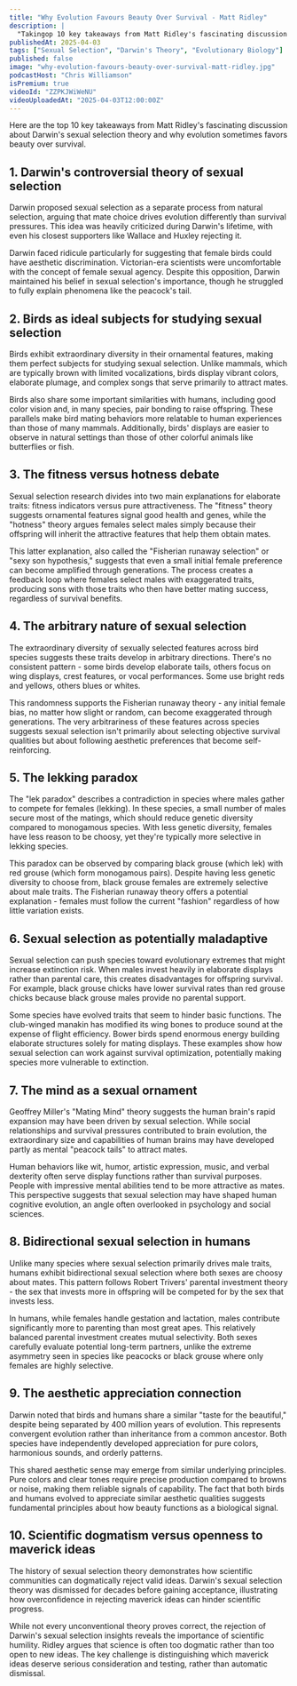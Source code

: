 ```yaml
---
title: "Why Evolution Favours Beauty Over Survival - Matt Ridley"
description: |
  "Takingop 10 key takeaways from Matt Ridley's fascinating discussion about Darwin's sexual selection theory and why evolution sometimes favors beauty over survival."
publishedAt: 2025-04-03
tags: ["Sexual Selection", "Darwin's Theory", "Evolutionary Biology"]
published: false
image: "why-evolution-favours-beauty-over-survival-matt-ridley.jpg"
podcastHost: "Chris Williamson"
isPremium: true
videoId: "ZZPKJWiWeNU"
videoUploadedAt: "2025-04-03T12:00:00Z"
---
```



<PodcastSummaryPageLayout frontmatter={frontmatter}>

Here are the top 10 key takeaways from Matt Ridley's fascinating discussion about Darwin's sexual selection theory and why evolution sometimes favors beauty over survival.

## 1. Darwin's controversial theory of sexual selection

Darwin proposed sexual selection as a separate process from natural selection, arguing that mate choice drives evolution differently than survival pressures. This idea was heavily criticized during Darwin's lifetime, with even his closest supporters like Wallace and Huxley rejecting it.

Darwin faced ridicule particularly for suggesting that female birds could have aesthetic discrimination. Victorian-era scientists were uncomfortable with the concept of female sexual agency. Despite this opposition, Darwin maintained his belief in sexual selection's importance, though he struggled to fully explain phenomena like the peacock's tail.

## 2. Birds as ideal subjects for studying sexual selection

Birds exhibit extraordinary diversity in their ornamental features, making them perfect subjects for studying sexual selection. Unlike mammals, which are typically brown with limited vocalizations, birds display vibrant colors, elaborate plumage, and complex songs that serve primarily to attract mates.

Birds also share some important similarities with humans, including good color vision and, in many species, pair bonding to raise offspring. These parallels make bird mating behaviors more relatable to human experiences than those of many mammals. Additionally, birds' displays are easier to observe in natural settings than those of other colorful animals like butterflies or fish.

## 3. The fitness versus hotness debate

Sexual selection research divides into two main explanations for elaborate traits: fitness indicators versus pure attractiveness. The "fitness" theory suggests ornamental features signal good health and genes, while the "hotness" theory argues females select males simply because their offspring will inherit the attractive features that help them obtain mates.

This latter explanation, also called the "Fisherian runaway selection" or "sexy son hypothesis," suggests that even a small initial female preference can become amplified through generations. The process creates a feedback loop where females select males with exaggerated traits, producing sons with those traits who then have better mating success, regardless of survival benefits.

## 4. The arbitrary nature of sexual selection

The extraordinary diversity of sexually selected features across bird species suggests these traits develop in arbitrary directions. There's no consistent pattern - some birds develop elaborate tails, others focus on wing displays, crest features, or vocal performances. Some use bright reds and yellows, others blues or whites.

This randomness supports the Fisherian runaway theory - any initial female bias, no matter how slight or random, can become exaggerated through generations. The very arbitrariness of these features across species suggests sexual selection isn't primarily about selecting objective survival qualities but about following aesthetic preferences that become self-reinforcing.

## 5. The lekking paradox

The "lek paradox" describes a contradiction in species where males gather to compete for females (lekking). In these species, a small number of males secure most of the matings, which should reduce genetic diversity compared to monogamous species. With less genetic diversity, females have less reason to be choosy, yet they're typically more selective in lekking species.

This paradox can be observed by comparing black grouse (which lek) with red grouse (which form monogamous pairs). Despite having less genetic diversity to choose from, black grouse females are extremely selective about male traits. The Fisherian runaway theory offers a potential explanation - females must follow the current "fashion" regardless of how little variation exists.

## 6. Sexual selection as potentially maladaptive

Sexual selection can push species toward evolutionary extremes that might increase extinction risk. When males invest heavily in elaborate displays rather than parental care, this creates disadvantages for offspring survival. For example, black grouse chicks have lower survival rates than red grouse chicks because black grouse males provide no parental support.

Some species have evolved traits that seem to hinder basic functions. The club-winged manakin has modified its wing bones to produce sound at the expense of flight efficiency. Bower birds spend enormous energy building elaborate structures solely for mating displays. These examples show how sexual selection can work against survival optimization, potentially making species more vulnerable to extinction.

## 7. The mind as a sexual ornament

Geoffrey Miller's "Mating Mind" theory suggests the human brain's rapid expansion may have been driven by sexual selection. While social relationships and survival pressures contributed to brain evolution, the extraordinary size and capabilities of human brains may have developed partly as mental "peacock tails" to attract mates.

Human behaviors like wit, humor, artistic expression, music, and verbal dexterity often serve display functions rather than survival purposes. People with impressive mental abilities tend to be more attractive as mates. This perspective suggests that sexual selection may have shaped human cognitive evolution, an angle often overlooked in psychology and social sciences.

## 8. Bidirectional sexual selection in humans

Unlike many species where sexual selection primarily drives male traits, humans exhibit bidirectional sexual selection where both sexes are choosy about mates. This pattern follows Robert Trivers' parental investment theory - the sex that invests more in offspring will be competed for by the sex that invests less.

In humans, while females handle gestation and lactation, males contribute significantly more to parenting than most great apes. This relatively balanced parental investment creates mutual selectivity. Both sexes carefully evaluate potential long-term partners, unlike the extreme asymmetry seen in species like peacocks or black grouse where only females are highly selective.

## 9. The aesthetic appreciation connection

Darwin noted that birds and humans share a similar "taste for the beautiful," despite being separated by 400 million years of evolution. This represents convergent evolution rather than inheritance from a common ancestor. Both species have independently developed appreciation for pure colors, harmonious sounds, and orderly patterns.

This shared aesthetic sense may emerge from similar underlying principles. Pure colors and clear tones require precise production compared to browns or noise, making them reliable signals of capability. The fact that both birds and humans evolved to appreciate similar aesthetic qualities suggests fundamental principles about how beauty functions as a biological signal.

## 10. Scientific dogmatism versus openness to maverick ideas

The history of sexual selection theory demonstrates how scientific communities can dogmatically reject valid ideas. Darwin's sexual selection theory was dismissed for decades before gaining acceptance, illustrating how overconfidence in rejecting maverick ideas can hinder scientific progress.

While not every unconventional theory proves correct, the rejection of Darwin's sexual selection insights reveals the importance of scientific humility. Ridley argues that science is often too dogmatic rather than too open to new ideas. The key challenge is distinguishing which maverick ideas deserve serious consideration and testing, rather than automatic dismissal.

</PodcastSummaryPageLayout>
